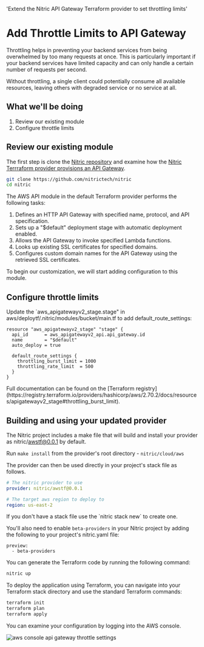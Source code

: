   'Extend the Nitric API Gateway Terraform provider to set throttling limits'

# Add Throttle Limits to API Gateway

Throttling helps in preventing your backend services from being overwhelmed by too many requests at once. This is particularly important if your backend services have limited capacity and can only handle a certain number of requests per second.

Without throttling, a single client could potentially consume all available resources, leaving others with degraded service or no service at all.

## What we'll be doing

1. Review our existing module
2. Configure throttle limits

## Review our existing module

The first step is clone the [Nitric repository](https://github.com/nitrictech/nitric) and examine how the [Nitric Terrraform provider provisions an API Gateway](https://github.com/nitrictech/nitric/tree/main/cloud/aws/deploytf/.nitric/modules/api).

```bash
git clone https://github.com/nitrictech/nitric
cd nitric
```

The AWS API module in the default Terraform provider performs the following tasks:

1. Defines an HTTP API Gateway with specified name, protocol, and API specification.
2. Sets up a "$default" deployment stage with automatic deployment enabled.
3. Allows the API Gateway to invoke specified Lambda functions.
4. Looks up existing SSL certificates for specified domains.
5. Configures custom domain names for the API Gateway using the retrieved SSL certificates.

To begin our customization, we will start adding configuration to this module.

## Configure throttle limits

Update the `aws_apigatewayv2_stage.stage" in aws/deploytf/.nitric/modules/bucket/main.tf to add default_route_settings:

```hcl
resource "aws_apigatewayv2_stage" "stage" {
  api_id      = aws_apigatewayv2_api.api_gateway.id
  name        = "$default"
  auto_deploy = true

  default_route_settings {
    throttling_burst_limit = 1000
    throttling_rate_limit  = 500
  }
}
```

<Note>
  Full documentation can be found on the [Terraform
  registry](https://registry.terraform.io/providers/hashicorp/aws/2.70.2/docs/resources/apigatewayv2_stage#throttling_burst_limit).
</Note>

## Building and using your updated provider

The Nitric project includes a make file that will build and install your provider as nitric/awstf@0.0.1 by default.

Run `make install` from the provider's root directory - `nitric/cloud/aws`

The provider can then be used directly in your project's stack file as follows.

```yaml
# The nitric provider to use
provider: nitric/awstf@0.0.1

# The target aws region to deploy to
region: us-east-2
```

<Note>
  If you don't have a stack file use the `nitric stack new` to create one.
</Note>

You'll also need to enable `beta-providers` in your Nitric project by adding the following to your project's nitric.yaml file:

```
preview:
  - beta-providers
```

You can generate the Terraform code by running the following command:

```bash
nitric up
```

To deploy the application using Terraform, you can navigate into your Terraform stack directory and use the standard Terraform commands:

```bash
terraform init
terraform plan
terraform apply
```

You can examine your configuration by logging into the AWS console.

<img
  src="/docs/images/guides/api-gateway-throttle/throttle.png"
  className="rounded"
  alt="aws console api gateway throttle settings"
/>
